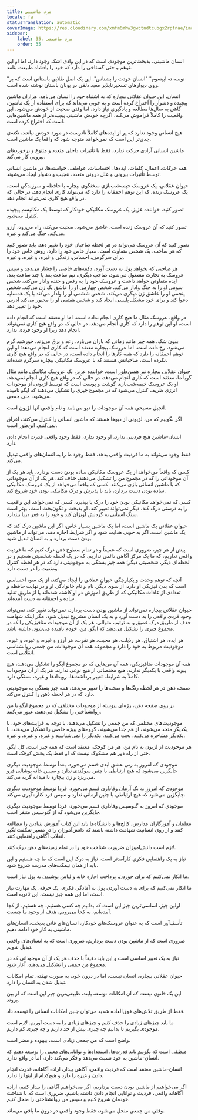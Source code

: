 ```yaml
---
title: مرد ماشینی
locale: fa
statusTranslation: automatic
coverImage: https://res.cloudinary.com/xmfm6mhw3gwctndtcubgx2rptnae/image/upload/v1740337243/small_cover_educacion_fundamental_a051170f1c.webp
sidebar:
    label: 35. مرد ماشینی
    order: 35
---
```

انسان ماشینی، بدبخت‌ترین موجودی است که در این وادی اشک وجود دارد، اما او این توهم و حتی گستاخی را دارد که خود را پادشاه طبیعت بنامد.

"نوسه ته ایپسوم" "انسان خودت را بشناس". این یک اصل طلایی باستانی است که بر روی دیوارهای تسخیرناپذیر معبد دلفی در یونان باستان نوشته شده است.

انسان، این حیوان عقلانی بیچاره که به اشتباه خود را انسان می‌نامد، هزاران ماشین پیچیده و دشوار را اختراع کرده است و به خوبی می‌داند که برای استفاده از یک ماشین، گاهی به سال‌ها مطالعه و یادگیری نیاز دارد، اما وقتی صحبت از خودش می‌شود، این واقعیت را کاملاً فراموش می‌کند، اگرچه خودش ماشینی پیچیده‌تر از همه ماشین‌هایی است که اختراع کرده است.

هیچ انسانی وجود ندارد که پر از ایده‌های کاملاً نادرست در مورد خودش نباشد، نکته‌ی جدی‌تر این است که نمی‌خواهد متوجه شود که واقعاً یک ماشین است.

ماشین انسانی آزادی حرکت ندارد، فقط با تأثیرات داخلی متعدد و متنوع و برخوردهای بیرونی کار می‌کند.

همه حرکات، اعمال، کلمات، ایده‌ها، احساسات، عواطف، خواسته‌ها، در ماشین انسانی توسط تأثیرات بیرونی و علل درونی متعدد، عجیب و دشوار ایجاد می‌شوند.

حیوان عقلانی، یک عروسک خیمه‌شب‌بازی سخنگوی بیچاره با حافظه و سرزندگی است، یک عروسک زنده، که این توهم احمقانه را دارد که می‌تواند کاری انجام دهد، در حالی که در واقع هیچ کاری نمی‌تواند انجام دهد.

تصور کنید، خواننده عزیز، یک عروسک مکانیکی خودکار که توسط یک مکانیسم پیچیده کنترل می‌شود.

تصور کنید که آن عروسک زنده است، عاشق می‌شود، صحبت می‌کند، راه می‌رود، آرزو می‌کند، جنگ می‌کند و غیره.

تصور کنید که آن عروسک می‌تواند در هر لحظه صاحبان خود را تغییر دهد. باید تصور کنید که هر صاحب، یک شخص متفاوت است، معیار خاص خود را دارد، روش خاص خود را برای سرگرمی، احساس، زندگی و غیره، و غیره، و غیره.

هر صاحبی که بخواهد پول به دست آورد، دکمه‌های خاصی را فشار می‌دهد و سپس عروسک به تجارت مشغول می‌شود، صاحب دیگری، نیم ساعت بعد یا چند ساعت بعد، ایده متفاوتی خواهد داشت و عروسک خود را به رقص و خنده وادار می‌کند، شخص سومی او را به جنگ وادار می‌کند، شخص چهارمی او را عاشق یک زن می‌کند، شخص پنجمی او را عاشق زن دیگری می‌کند، شخص ششمی او را وادار می‌کند با یک همسایه دعوا کند و برای خود مشکل پلیسی ایجاد کند و شخص هفتمی او را مجبور می‌کند آدرس خود را تغییر دهد.

در واقع، عروسک مثال ما هیچ کاری انجام نداده است، اما او معتقد است که انجام داده است، او این توهم را دارد که کاری انجام می‌دهد، در حالی که در واقع هیچ کاری نمی‌تواند انجام دهد زیرا او وجود فردی ندارد.

بدون شک، همه چیز مانند زمانی که باران می‌بارد، رعد و برق می‌زند، خورشید گرم می‌شود، رخ داده است، اما عروسک بیچاره معتقد است که کاری انجام می‌دهد؛ او این توهم احمقانه را دارد که همه کارها را انجام داده است، در حالی که در واقع هیچ کاری نکرده است، صاحبانش هستند که با عروسک مکانیکی بیچاره سرگرم شده‌اند.

حیوان عقلانی بیچاره نیز همین‌طور است، خواننده عزیز، یک عروسک مکانیکی مانند مثال گویا ما، معتقد است که کاری انجام می‌دهد، در حالی که در واقع هیچ کاری انجام نمی‌دهد، او یک عروسک خیمه‌شب‌بازی گوشت و پوست است که توسط لژیونی از موجودات انرژی ظریف کنترل می‌شود که در مجموع چیزی را تشکیل می‌دهند که ایگو نامیده می‌شود، منی جمعی.

انجیل مسیحی همه آن موجودات را دیو می‌نامد و نام واقعی آنها لژیون است.

اگر بگوییم که من، لژیونی از دیوها هستند که ماشین انسانی را کنترل می‌کنند، اغراق نمی‌کنیم، این‌طور است.

انسان-ماشین هیچ فردیتی ندارد، او وجود ندارد، فقط وجود واقعی قدرت انجام دادن دارد.

فقط وجود می‌تواند به ما فردیت واقعی بدهد، فقط وجود ما را به انسان‌های واقعی تبدیل می‌کند.

کسی که واقعاً می‌خواهد از یک عروسک مکانیکی ساده بودن دست بردارد، باید هر یک از آن موجوداتی را که در مجموع من را تشکیل می‌دهند، حذف کند. هر یک از آن موجوداتی که با ماشین انسانی بازی می‌کنند. کسی که واقعاً می‌خواهد از یک عروسک مکانیکی ساده بودن دست بردارد، باید با پذیرش و درک مکانیکی بودن خود شروع کند.

کسی که نمی‌خواهد مکانیکی بودن خود را درک یا بپذیرد، کسی که نمی‌خواهد این واقعیت را به درستی درک کند، دیگر نمی‌تواند تغییر کند، او بدبخت و نگون‌بخت است، بهتر است سنگ آسیابی به گردنش آویزان کند و خود را به قعر دریا بیندازد.

حیوان عقلانی یک ماشین است، اما یک ماشین بسیار خاص، اگر این ماشین درک کند که یک ماشین است، اگر به خوبی هدایت شود و اگر شرایط اجازه دهد، می‌تواند از ماشین بودن دست بردارد و به انسان تبدیل شود.

پیش از هر چیز، ضروری است که عمیقاً و در تمام سطوح ذهن درک کنیم که ما فردیت واقعی نداریم، که ما یک مرکز آگاهی دائمی نداریم، که در یک لحظه شخصیتی هستیم و در لحظه‌ای دیگر، شخصیتی دیگر؛ همه چیز بستگی به موجودیتی دارد که در هر لحظه کنترل وضعیت را در دست دارد.

آنچه که توهم وحدت و یکپارچگی حیوان عقلانی را ایجاد می‌کند، از یک سو، احساسی است که بدن فیزیکی او دارد، از سوی دیگر، نام و نام خانوادگی او و در نهایت حافظه و تعدادی از عادات مکانیکی که از طریق آموزش در او کاشته شده‌اند یا از طریق تقلید ساده و احمقانه به دست آمده‌اند.

حیوان عقلانی بیچاره نمی‌تواند از ماشین بودن دست بردارد، نمی‌تواند تغییر کند، نمی‌تواند وجود فردی واقعی را به دست آورد و به یک انسان مشروع تبدیل شود، مگر اینکه شهامت حذف از طریق درک عمیق و به ترتیب متوالی، هر یک از آن موجودات متافیزیکی را که در مجموع چیزی را تشکیل می‌دهند که ایگو، من، خودم نامیده می‌شود، داشته باشد.

هر ایده، هر اشتیاق، هر رذیلت، هر محبت، هر نفرت، هر آرزو و غیره، و غیره، و غیره، موجودیت مربوط به خود را دارد و مجموعه همه آن موجودات، من جمعی روانشناسی انقلابی است.

همه آن موجودات متافیزیکی، همه آن من‌هایی که در مجموع ایگو را تشکیل می‌دهند، هیچ پیوند واقعی با یکدیگر ندارند، هیچ مختصاتی از هیچ نوعی ندارند. هر یک از آن موجودات کاملاً به شرایط، تغییر برداشت‌ها، رویدادها و غیره، بستگی دارد.

صفحه ذهن در هر لحظه رنگ‌ها و صحنه‌ها را تغییر می‌دهد، همه چیز بستگی به موجودیتی دارد که در هر لحظه ذهن را کنترل می‌کند.

بر روی صفحه ذهن، رژه‌ای پیوسته از موجودات مختلفی که در مجموع ایگو یا منِ روانشناختی را تشکیل می‌دهند، عبور می‌کنند.

موجودیت‌های مختلفی که من جمعی را تشکیل می‌دهند، با توجه به قرابت‌های خود، با یکدیگر متحد می‌شوند، از هم جدا می‌شوند، گروه‌های ویژه خاصی را تشکیل می‌دهند، با یکدیگر مشاجره می‌کنند، بحث می‌کنند، یکدیگر را نمی‌شناسند و غیره، و غیره، و غیره.

هر موجودیت از لژیون به نام من، هر من کوچک، معتقد است که همه چیز است، کل ایگو، حتی از راه دور هم مشکوک نیست که او فقط یک بخش کوچک است.

موجودی که امروز به زنی عشق ابدی قسم می‌خورد، بعداً توسط موجودیت دیگری جایگزین می‌شود که هیچ ارتباطی با چنین سوگندی ندارد و سپس خانه پوشالی فرو می‌ریزد و زن بیچاره ناامیدانه گریه می‌کند.

موجودی که امروز به یک آرمان وفاداری قسم می‌خورد، فردا توسط موجودیت دیگری جایگزین می‌شود که هیچ ارتباطی با چنین آرمانی ندارد و سپس فرد کناره‌گیری می‌کند.

موجودی که امروز به گنوسیس وفاداری قسم می‌خورد، فردا توسط موجودیت دیگری جایگزین می‌شود که از گنوسیس متنفر است.

معلمان و آموزگاران مدارس، کالج‌ها و دانشگاه‌ها باید این کتاب آموزش بنیادین را مطالعه کنند و از روی انسانیت شهامت داشته باشند که دانش‌آموزان را در مسیر شگفت‌انگیز انقلاب آگاهی راهنمایی کنند.

لازم است دانش‌آموزان ضرورت شناخت خود را در تمام زمینه‌های ذهن درک کنند.

نیاز به یک راهنمایی فکری کارآمدتر است، نیاز به درک این است که ما چه هستیم و این باید از همان نیمکت‌های مدرسه شروع شود.

ما انکار نمی‌کنیم که برای خوردن، پرداخت اجاره خانه و لباس پوشیدن به پول نیاز است.

ما انکار نمی‌کنیم که برای به دست آوردن پول به آمادگی فکری، یک حرفه، یک مهارت نیاز است، اما این همه چیز نیست، این ثانویه است.

اولین چیز، اساسی‌ترین چیز این است که بدانیم چه کسی هستیم، چه هستیم، از کجا آمده‌ایم، به کجا می‌رویم، هدف از وجود ما چیست.

تأسف‌آور است که به عنوان عروسک‌های خودکار، انسان‌های فانی بدبخت، انسان‌های ماشینی به کار خود ادامه دهیم.

ضروری است که از ماشین بودن دست برداریم، ضروری است که به انسان‌های واقعی تبدیل شویم.

نیاز به یک تغییر اساسی است و این باید دقیقاً با حذف هر یک از آن موجوداتی که در مجموع من جمعی را تشکیل می‌دهند، آغاز شود.

حیوان عقلانی بیچاره، انسان نیست، اما در درون خود، به صورت نهفته، تمام امکانات تبدیل شدن به انسان را دارد.

این یک قانون نیست که آن امکانات توسعه یابند، طبیعی‌ترین چیز این است که از بین بروند.

فقط از طریق تلاش‌های فوق‌العاده شدید می‌توان چنین امکانات انسانی را توسعه داد.

ما باید چیزهای زیادی را حذف کنیم و چیزهای زیادی را به دست آوریم. لازم است موجودی بگیریم تا بدانیم چه چیزی بیش از حد داریم و چه چیزی کم داریم.

واضح است که من جمعی زیادی است، بیهوده و مضر است.

منطقی است که بگوییم باید قدرت‌ها، استعدادها و توانایی‌های معینی را توسعه دهیم که انسان-ماشین به خود نسبت می‌دهد و فکر می‌کند دارد، اما در واقع ندارد.

انسان-ماشین معتقد است که فردیت واقعی، آگاهی بیدار، اراده آگاهانه، قدرت انجام دادن و غیره را دارد و هیچ‌کدام از اینها را ندارد.

اگر می‌خواهیم از ماشین بودن دست برداریم، اگر می‌خواهیم آگاهی را بیدار کنیم، اراده آگاهانه واقعی، فردیت و توانایی انجام دادن داشته باشیم، ضروری است که با شناخت خودمان شروع کنیم و سپس من روانشناختی را منحل کنیم.

وقتی من جمعی منحل می‌شود، فقط وجود واقعی در درون ما باقی می‌ماند.

